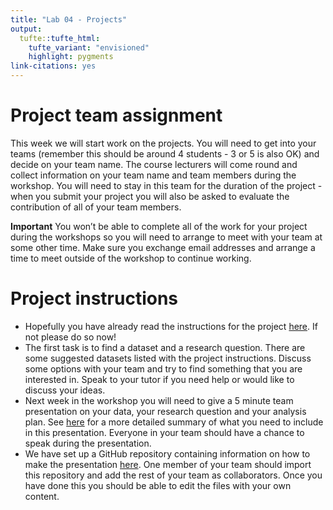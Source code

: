 ```yaml
---
title: "Lab 04 - Projects"
output: 
  tufte::tufte_html:
    tufte_variant: "envisioned"
    highlight: pygments
link-citations: yes
---
```


# Project team assignment
This week we will start work on the projects. You will need to get into your teams (remember this should be around 4 students - 3 or 5 is also OK) and decide on your team name. The course lecturers will come round and collect information on your team name and team members during the workshop. You will need to stay in this team for the duration of the project - when you submit your project you will also be asked to evaluate the contribution of all of your team members. 

**Important** You won't be able to complete all of the work for your project during the workshops so you will need to arrange to meet with your team at some other time. Make sure you exchange email addresses and arrange a time to meet outside of the workshop to continue working. 

# Project instructions
- Hopefully you have already read the instructions for the project [here](https://ids2022.netlify.app/assessments/project/). If not please do so now!
- The first task is to find a dataset and a research question. There are some suggested datasets listed with the project instructions. Discuss some options with your team and try to find something that you are interested in. Speak to your tutor if you need help or would like to discuss your ideas.
- Next week in the workshop you will need to give a 5 minute team presentation on your data, your research question and your analysis plan. See [here](https://ids2022.netlify.app/assessments/project/#proposal) for a more detailed summary of what you need to include in this presentation. Everyone in your team should have a chance to speak during the presentation.
- We have set up a GitHub repository containing information on how to make the presentation [here](https://github.com/uoeIDS/presentation-template). One member of your team should import this repository and add the rest of your team as collaborators. Once you have done this you should be able to edit the files with your own content.  

